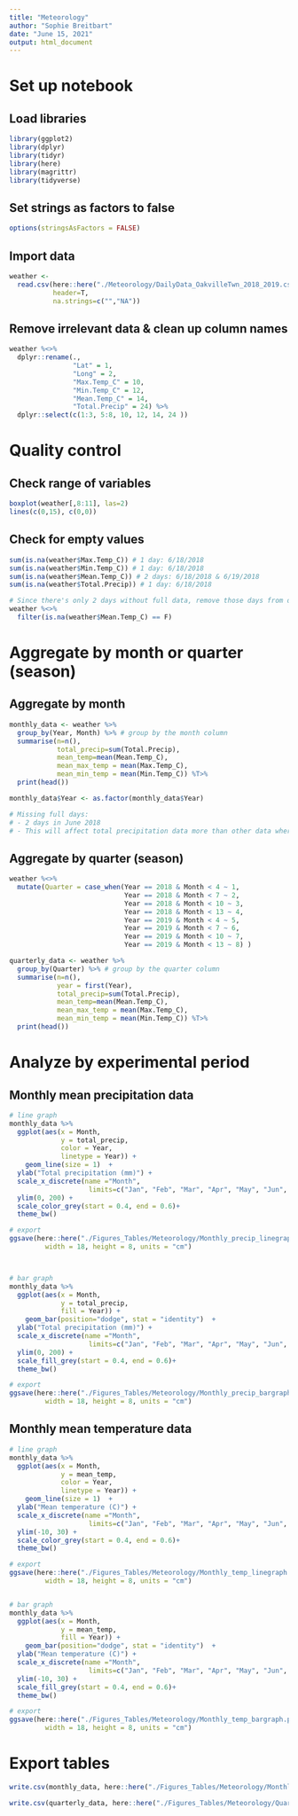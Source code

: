 ```yaml
---
title: "Meteorology"
author: "Sophie Breitbart"
date: "June 15, 2021"
output: html_document
---
```


# Set up notebook
## Load libraries
```r
library(ggplot2)
library(dplyr)
library(tidyr)
library(here)
library(magrittr)
library(tidyverse)
```

## Set strings as factors to false
```r
options(stringsAsFactors = FALSE)
```

## Import data
```r
weather <-
  read.csv(here::here("./Meteorology/DailyData_OakvilleTwn_2018_2019.csv"),
           header=T,
           na.strings=c("","NA"))
```

## Remove irrelevant data & clean up column names
```r
weather %<>%
  dplyr::rename(.,
                "Lat" = 1,
                "Long" = 2,
                "Max.Temp_C" = 10,
                "Min.Temp_C" = 12,
                "Mean.Temp_C" = 14,
                "Total.Precip" = 24) %>%
  dplyr::select(c(1:3, 5:8, 10, 12, 14, 24 ))
```

# Quality control
## Check range of variables
```r
boxplot(weather[,8:11], las=2)
lines(c(0,15), c(0,0))
```

## Check for empty values
```r
sum(is.na(weather$Max.Temp_C)) # 1 day: 6/18/2018
sum(is.na(weather$Min.Temp_C)) # 1 day: 6/18/2018
sum(is.na(weather$Mean.Temp_C)) # 2 days: 6/18/2018 & 6/19/2018
sum(is.na(weather$Total.Precip)) # 1 day: 6/18/2018

# Since there's only 2 days without full data, remove those days from dataset
weather %<>%
  filter(is.na(weather$Mean.Temp_C) == F)

```

# Aggregate by month or quarter (season)
## Aggregate by month
```r
monthly_data <- weather %>% 
  group_by(Year, Month) %>% # group by the month column
  summarise(n=n(), 
            total_precip=sum(Total.Precip), 
            mean_temp=mean(Mean.Temp_C),
            mean_max_temp = mean(Max.Temp_C),
            mean_min_temp = mean(Min.Temp_C)) %T>%
  print(head())

monthly_data$Year <- as.factor(monthly_data$Year)

# Missing full days:
# - 2 days in June 2018
# - This will affect total precipitation data more than other data where means are used
```


## Aggregate by quarter (season)
```r

weather %<>%
  mutate(Quarter = case_when(Year == 2018 & Month < 4 ~ 1, 
                             Year == 2018 & Month < 7 ~ 2,
                             Year == 2018 & Month < 10 ~ 3,
                             Year == 2018 & Month < 13 ~ 4,
                             Year == 2019 & Month < 4 ~ 5, 
                             Year == 2019 & Month < 7 ~ 6,
                             Year == 2019 & Month < 10 ~ 7,
                             Year == 2019 & Month < 13 ~ 8) )

quarterly_data <- weather %>% 
  group_by(Quarter) %>% # group by the quarter column
  summarise(n=n(), 
            year = first(Year),
            total_precip=sum(Total.Precip), 
            mean_temp=mean(Mean.Temp_C),
            mean_max_temp = mean(Max.Temp_C),
            mean_min_temp = mean(Min.Temp_C)) %T>%
  print(head())
```

# Analyze by experimental period
## Monthly mean precipitation data
```r
# line graph
monthly_data %>%
  ggplot(aes(x = Month,
             y = total_precip,
             color = Year,
             linetype = Year)) +
    geom_line(size = 1)  +
  ylab("Total precipitation (mm)") +
  scale_x_discrete(name ="Month", 
                    limits=c("Jan", "Feb", "Mar", "Apr", "May", "Jun", "Jul", "Aug", "Sept", "Oct", "Nov", "Dec")) +
  ylim(0, 200) +
  scale_color_grey(start = 0.4, end = 0.6)+
  theme_bw()

# export
ggsave(here::here("./Figures_Tables/Meteorology/Monthly_precip_linegraph.png"),
         width = 18, height = 8, units = "cm")



# bar graph
monthly_data %>%
  ggplot(aes(x = Month,
             y = total_precip,
             fill = Year)) +
    geom_bar(position="dodge", stat = "identity")  +
  ylab("Total precipitation (mm)") +
  scale_x_discrete(name ="Month", 
                    limits=c("Jan", "Feb", "Mar", "Apr", "May", "Jun", "Jul", "Aug", "Sept", "Oct", "Nov", "Dec")) +
  ylim(0, 200) +
  scale_fill_grey(start = 0.4, end = 0.6)+
  theme_bw()

# export
ggsave(here::here("./Figures_Tables/Meteorology/Monthly_precip_bargraph.png"),
         width = 18, height = 8, units = "cm")
```


## Monthly mean temperature data
```r

# line graph
monthly_data %>%
  ggplot(aes(x = Month,
             y = mean_temp,
             color = Year,
             linetype = Year)) +
    geom_line(size = 1)  +
  ylab("Mean temperature (C)") +
  scale_x_discrete(name ="Month", 
                    limits=c("Jan", "Feb", "Mar", "Apr", "May", "Jun", "Jul", "Aug", "Sept", "Oct", "Nov", "Dec")) +
  ylim(-10, 30) +
  scale_color_grey(start = 0.4, end = 0.6)+
  theme_bw()

# export
ggsave(here::here("./Figures_Tables/Meteorology/Monthly_temp_linegraph.png"),
         width = 18, height = 8, units = "cm")


# bar graph
monthly_data %>%
  ggplot(aes(x = Month,
             y = mean_temp,
             fill = Year)) +
    geom_bar(position="dodge", stat = "identity")  +
  ylab("Mean temperature (C)") +
  scale_x_discrete(name ="Month", 
                    limits=c("Jan", "Feb", "Mar", "Apr", "May", "Jun", "Jul", "Aug", "Sept", "Oct", "Nov", "Dec")) +
  ylim(-10, 30) +
  scale_fill_grey(start = 0.4, end = 0.6)+
  theme_bw()

# export
ggsave(here::here("./Figures_Tables/Meteorology/Monthly_temp_bargraph.png"),
         width = 18, height = 8, units = "cm")
```


# Export tables
```r
write.csv(monthly_data, here::here("./Figures_Tables/Meteorology/Monthly_data.csv"), row.names=TRUE)

write.csv(quarterly_data, here::here("./Figures_Tables/Meteorology/Quarterly_data.csv"), row.names=TRUE)
```
